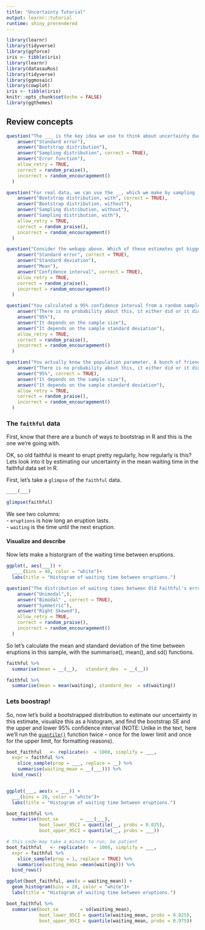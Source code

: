 ```yaml
---
title: "Uncertainty Tutorial"
output: learnr::tutorial
runtime: shiny_prerendered
---
```


```r
library(learnr)
library(tidyverse)
library(ggforce)
iris <- tibble(iris)
library(learnr)
library(datasauRus)
library(tidyverse)
library(ggmosaic)
library(cowplot)
iris <- tibble(iris)
knitr::opts_chunk$set(echo = FALSE)
library(ggthemes)
```

## Review concepts 


```r
question("The ___ is the key idea we use to think about uncertainty due to sampling error.",
    answer("Standard error"),
    answer("Bootstrap distribution"),
    answer("Sampling distribution", correct = TRUE),
    answer("Error function"),
    allow_retry = TRUE,
    correct = random_praise(),
    incorrect = random_encouragement()
  )
```


```r
question("For real data, we can use the __, which we make by sampling __ replacement to estimate with uncertainty.",
    answer("Bootstrap distribution, with", correct = TRUE),
    answer("Bootstrap distribution, without"),
    answer("Sampling distribution, without"),
    answer("Sampling distribution, with"),
    allow_retry = TRUE,
    correct = random_praise(),
    incorrect = random_encouragement()
  )
```



```r
question("Consider the webapp above. Which of these estimates got bigger as sample sizes got smaller? (check all that apply).",
    answer("Standard error", correct = TRUE),
    answer("Standard deviation"),
    answer("Mean"),
    answer("Confidence interval", correct = TRUE),
    allow_retry = TRUE,
    correct = random_praise(),
    incorrect = random_encouragement()
  )
```



```r
question("You calculated a 95% confidence interval from a random sample. What is the probability that the canfidence interval captured the truw population parameter? (check all that apply).",
    answer("There is no probability about this, it either did or it did not", correct = TRUE),
    answer("95%"),
    answer("It depends on the sample size"),
    answer("It depends on the sample standard deviation"),
    allow_retry = TRUE,
    correct = random_praise(),
    incorrect = random_encouragement()
  )
```




```r
question("You actually know the population parameter. A bunch of friends sample randomly from this population, and calcualte 95% confidence intervals. What proportion of these confidence intervals will catch the true parameter? (check all that apply).",
    answer("There is no probability about this, it either did or it did not"),
    answer("95%", correct = TRUE),
    answer("It depends on the sample size"),
    answer("It depends on the sample standard deviation"),
    allow_retry = TRUE,
    correct = random_praise(),
    incorrect = random_encouragement()
  )
```



### The `faithful` data  

First, know that there are a bunch of ways to bootstrap in R and this is the one we’re going with.

OK, so old faithful is meant to erupt pretty regularly, how regularly is this? Lets look into it by estimating our uncertainty in the mean waiting time in the faithful data set in R.

First, let’s take a `glimpse` of the `faithful` data.


```r
____(___)
```

```r
glimpse(faithful)
```

We see two columns:   
- `eruptions` is how long an eruption lasts.      
- `waiting` is the time until the next eruption.     


#### Visualize and describe

Now lets make a historgram of the waiting time between eruptions.



```r
ggplot(, aes(___)) +
  ____(bins = 40, color = "white")+
  labs(title = "Histogram of waiting time between eruptions.")
```



```r
question("The distribution of waiting times between Old Faithful's erruptions is ___ (check the best answer)",
    answer("Unimodal",),
    answer("Bimodal" , correct = TRUE),
    answer("Symmetric"),
    answer("Right Skewed"),  
    allow_retry = TRUE,
    correct = random_praise(),
    incorrect = random_encouragement()
  )
```

So let’s calculate the mean and standard deviation of the time between eruptions in this sample, with the summarise(), mean(), and sd() functions.



```r
faithful %>%
  summarise(mean = __(__),   standard_dev  = __(__))
```

```r
faithful %>%
  summarise(mean = mean(waiting), standard_dev  = sd(waiting))
```


### Lets boostrap!

So, now let’s build a bootstrapped distribution to estimate our uncertainty in this estimate, visualize this as a histogram, and find the bootstrap SE and the upper and lower 95% confidence interval (NOTE: Unlke in the text, here we’ll run the [`quantile()`]() function twice – once for the lower limit and once for the upper limit, for formatting reasons).

```r
boot_faithful   <- replicate(n  = 1000, simplify = ___, 
  expr = faithful %>%
    slice_sample(prop = ___, replace = __) %>%
    summarise(waiting_mean = __(___))) %>%
  bind_rows()


ggplot(___, aes(x = ___)) +
  ___(bins = 20, color = "white")+
  labs(title = "Histogram of waiting time between eruptions.")

boot_faithful %>%
  summarise(boot_se        = ___(___),
            boot_lower_95CI = quantile(__, probs = 0.025),
            boot_upper_95CI = quantile(__, probs = ___))
```

```r
# this code may take a minute to run, be patient
boot_faithful   <- replicate(n  = 1000, simplify = ___, 
  expr = faithful %>%
    slice_sample(prop = 1, replace = TRUE) %>%
    summarise(waiting_mean =mean(waiting))) %>%
  bind_rows()

ggplot(boot_faithful, aes(x = waiting_mean)) +
  geom_histogram(bins = 20, color = "white")+
  labs(title = "Histogram of waiting time between eruptions.")

boot_faithful %>%
  summarise(boot_se        = sd(waiting_mean),
            boot_lower_95CI = quantile(waiting_mean, probs = 0.025),
            boot_upper_95CI = quantile(waiting_mean, probs = 0.975))

```


